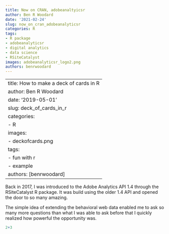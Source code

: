 ```yaml
---
title: Now on CRAN, adobeanaltyicsr
author: Ben R Woodard
date: '2021-02-24'
slug: now_on_cran_adobeanalyticsr
categories: R
tags:
- R package
- adobeanalyticsr
- digital analytics
- data science
- RSiteCatalyst
images: adobeanalyticsr_logo2.png
authors: benrwoodard
---
```


---
title: How to make a deck of cards in R
author: Ben R Woodard
date: '2019-05-01'
slug: deck_of_cards_in_r
categories:
  - R
images:
  - deckofcards.png
tags:
  - fun with r
  - example
authors: [benrwoodard]
---
Back in 2017, I was introduced to the Adobe Analytics API 1.4 through the RSiteCatalyst R package.  It was build using the older 1.4 API and opened the door to so many amazing.

The simple idea of extending the behavioral web data enabled me to ask so many more questions than what I was able to ask before that I quickly realized how powerful the opportunity was.

```r
2+3
```

